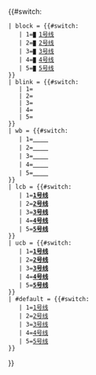 {{#switch:{{{2}}}
 | block = {{#switch:{{{1}}}
    | 1=<small><span style=color:#{{南昌地铁识别色|{{{1}}}}}>█</span> </small>[[南昌地铁1号线|1号线]]
    | 2=<small><span style=color:#{{南昌地铁识别色|{{{1}}}}}>█</span> </small>[[南昌地铁2号线|2号线]]
    | 3=<small><span style=color:#{{南昌地铁识别色|{{{1}}}}}>█</span> </small>[[南昌地铁3号线|3号线]]
    | 4=<small><span style=color:#{{南昌地铁识别色|{{{1}}}}}>█</span> </small>[[南昌地铁4号线|4号线]]
    | 5=<small><span style=color:#{{南昌地铁识别色|{{{1}}}}}>█</span> </small>[[南昌地铁5号线|5号线]]
 }}
 | blink = {{#switch:{{{1}}}
    | 1={{tooltip|[[南昌地铁1号线|<span style="font-size:small; color:#{{南昌地铁识别色|{{{1}}}}}" title="可换乘1号线">█</span>]]|}}
    | 2={{tooltip|[[南昌地铁2号线|<span style="font-size:small; color:#{{南昌地铁识别色|{{{1}}}}}" title="可换乘2号线">█</span>]]|}}
    | 3={{tooltip|[[南昌地铁3号线|<span style="font-size:small; color:#{{南昌地铁识别色|{{{1}}}}}" title="可换乘3号线">█</span>]]|}}
    | 4={{tooltip|[[南昌地铁4号线|<span style="font-size:small; color:#{{南昌地铁识别色|{{{1}}}}}" title="可换乘4号线">█</span>]]|}}
    | 5={{tooltip|[[南昌地铁5号线|<span style="font-size:small; color:#{{南昌地铁识别色|{{{1}}}}}" title="可换乘5号线">█</span>]]|}}
 }}
 | wb = {{#switch:{{{1}}}
    | 1='''[[南昌地铁1号线|<span style="color:white;">1号线</span>]]'''
    | 2='''[[南昌地铁2号线|<span style="color:white;">2号线</span>]]'''
    | 3='''[[南昌地铁3号线|<span style="color:white;">3号线</span>]]'''
    | 4='''[[南昌地铁4号线|<span style="color:white;">4号线</span>]]'''
    | 5='''[[南昌地铁5号线|<span style="color:white;">5号线</span>]]'''
 }}
 | lcb = {{#switch:{{{1}}}
    | 1='''[[南昌地铁1号线|<span style=color:#{{南昌地铁识别色|{{{1}}}}}>1号线</span>]]'''
    | 2='''[[南昌地铁2号线|<span style=color:#{{南昌地铁识别色|{{{1}}}}}>2号线</span>]]'''
    | 3='''[[南昌地铁3号线|<span style=color:#{{南昌地铁识别色|{{{1}}}}}>3号线</span>]]'''
    | 4='''[[南昌地铁4号线|<span style=color:#{{南昌地铁识别色|{{{1}}}}}>4号线</span>]]'''
    | 5='''[[南昌地铁5号线|<span style=color:#{{南昌地铁识别色|{{{1}}}}}>5号线</span>]]'''
 }}
 | ucb = {{#switch:{{{1}}}
    | 1='''[[南昌地铁1号线|<span style=color:#{{{3}}}>1号线</span>]]'''
    | 2='''[[南昌地铁2号线|<span style=color:#{{{3}}}>2号线</span>]]'''
    | 3='''[[南昌地铁3号线|<span style=color:#{{{3}}}>3号线</span>]]'''
    | 4='''[[南昌地铁4号线|<span style=color:#{{{3}}}>4号线</span>]]'''
    | 5='''[[南昌地铁5号线|<span style=color:#{{{3}}}>5号线</span>]]'''
 }}
 | #default = {{#switch:{{{1}}}
    | 1=[[南昌地铁1号线|1号线]]
    | 2=[[南昌地铁2号线|2号线]]
    | 3=[[南昌地铁3号线|3号线]]
    | 4=[[南昌地铁4号线|4号线]]
    | 5=[[南昌地铁5号线|5号线]]
 }}
}}<noinclude>
{{documentation}}
</noinclude>